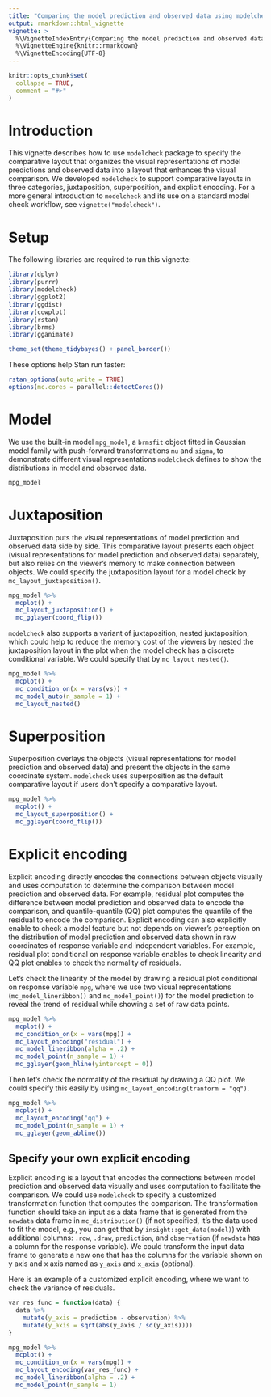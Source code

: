 ```yaml
---
title: "Comparing the model prediction and observed data using modelcheck"
output: rmarkdown::html_vignette
vignette: >
  %\VignetteIndexEntry{Comparing the model prediction and observed data using modelcheck}
  %\VignetteEngine{knitr::rmarkdown}
  %\VignetteEncoding{UTF-8}
---
```


```r
knitr::opts_chunk$set(
  collapse = TRUE,
  comment = "#>"
)
```


# Introduction

This vignette describes how to use `modelcheck` package to specify the comparative layout that organizes the visual representations of model predictions and observed data into a layout that enhances the visual comparison. We developed `modelcheck` to support comparative layouts in three categories, juxtaposition, superposition, and explicit encoding. For a more general introduction to `modelcheck` and its use on a standard model check workflow, see `vignette("modelcheck")`.

# Setup

The following libraries are required to run this vignette:

```r
library(dplyr)
library(purrr)
library(modelcheck)
library(ggplot2)
library(ggdist)
library(cowplot)
library(rstan)
library(brms)
library(gganimate)

theme_set(theme_tidybayes() + panel_border())
```

These options help Stan run faster:

```r
rstan_options(auto_write = TRUE)
options(mc.cores = parallel::detectCores())
```


# Model

We use the built-in model `mpg_model`, a `brmsfit` object fitted in Gaussian model family with push-forward transformations `mu` and `sigma`, to demonstrate different visual representations `modelcheck` defines to show the distributions in model and observed data. 

```r
mpg_model
```

# Juxtaposition

Juxtaposition puts the visual representations of model prediction and observed data side by side. This comparative layout presents each object (visual representations for model prediction and observed data) separately, but also relies on the viewer's memory to make connection between objects. We could specify the juxtaposition layout for a model check by `mc_layout_juxtaposition()`.

```r
mpg_model %>%
  mcplot() +
  mc_layout_juxtaposition() +
  mc_gglayer(coord_flip())
```

`modelcheck` also supports a variant of juxtaposition, nested juxtaposition, which could help to reduce the memory cost of the viewers by nested the juxtaposition layout in the plot when the model check has a discrete conditional variable. We could specify that by `mc_layout_nested()`.

```r
mpg_model %>%
  mcplot() +
  mc_condition_on(x = vars(vs)) +
  mc_model_auto(n_sample = 1) +
  mc_layout_nested()
```

# Superposition

Superposition overlays the objects (visual representations for model prediction and observed data) and present the objects in the same coordinate system. `modelcheck` uses superposition as the default comparative layout if users don't specify a comparative layout.

```r
mpg_model %>%
  mcplot() +
  mc_layout_superposition() +
  mc_gglayer(coord_flip())
```

# Explicit encoding

Explicit encoding directly encodes the connections between objects visually and uses computation to determine the comparison between model prediction and observed data. For example, residual plot computes the difference between model prediction and observed data to encode the comparison, and quantile-quantile (QQ) plot computes the quantile of the residual to encode the comparison. Explicit encoding can also explicitly enable to check a model feature but not depends on viewer's perception on the distribution of model prediction and observed data shown in raw coordinates of response variable and independent variables. For example, residual plot conditional on response variable enables to check linearity and QQ plot enables to check the normality of residuals.

Let's check the linearity of the model by drawing a residual plot conditional on response variable `mpg`, where we use two visual representations (`mc_model_lineribbon()` and `mc_model_point()`) for the model prediction to reveal the trend of residual while showing a set of raw data points.

```r
mpg_model %>% 
  mcplot() + 
  mc_condition_on(x = vars(mpg)) + 
  mc_layout_encoding("residual") + 
  mc_model_lineribbon(alpha = .2) + 
  mc_model_point(n_sample = 1) + 
  mc_gglayer(geom_hline(yintercept = 0))
```

Then let's check the normality of the residual by drawing a QQ plot. We could specify this easily by using `mc_layout_encoding(tranform = "qq")`.

```r
mpg_model %>% 
  mcplot() + 
  mc_layout_encoding("qq") + 
  mc_model_point(n_sample = 1) + 
  mc_gglayer(geom_abline())
```

## Specify your own explicit encoding

Explicit encoding is a layout that encodes the connections between model prediction and observed data visually and uses computation to facilitate the comparison. We could use `modelcheck` to specify a customized transformation function that computes the comparison. The transformation function should take an input as a data frame that is generated from the `newdata` data frame in `mc_distribution()` (if not specified, it's the data used to fit the model, e.g., you can get that by `insight::get_data(model)`) with additional columns: `.row`, `.draw`, `prediction`, and `observation` (if `newdata` has a column for the response variable). We could transform the input data frame to generate a new one that has the columns for the variable shown on y axis and x axis named as `y_axis` and `x_axis` (optional).

Here is an example of a customized explicit encoding, where we want to check the variance of residuals. 

```r
var_res_func = function(data) {
  data %>%
    mutate(y_axis = prediction - observation) %>%
    mutate(y_axis = sqrt(abs(y_axis / sd(y_axis))))
}

mpg_model %>% 
  mcplot() + 
  mc_condition_on(x = vars(mpg)) + 
  mc_layout_encoding(var_res_func) + 
  mc_model_lineribbon(alpha = .2) + 
  mc_model_point(n_sample = 1)
```


